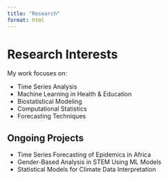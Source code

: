 ```yaml
---
title: "Research"
format: html
---
```


# Research Interests

My work focuses on:

- Time Series Analysis
- Machine Learning in Health & Education
- Biostatistical Modeling
- Computational Statistics
- Forecasting Techniques

## Ongoing Projects
- Time Series Forecasting of Epidemics in Africa
- Gender-Based Analysis in STEM Using ML Models
- Statistical Models for Climate Data Interpretation

